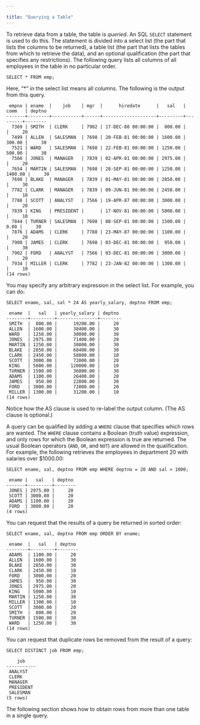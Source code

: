 ---

title: "Querying a Table"
---

<div id="querying_a_table" class="registered_link"></div>

To retrieve data from a table, the table is *queried*. An SQL `SELECT` statement is used to do this. The statement is divided into a select list (the part that lists the columns to be returned), a table list (the part that lists the tables from which to retrieve the data), and an optional qualification (the part that specifies any restrictions). The following query lists all columns of all employees in the table in no particular order.

```
SELECT * FROM emp;
```

Here, “*” in the select list means all columns. The following is the output from this query.

```
 empno | ename  |    job    | mgr  |      hiredate      |   sal   |  comm   | deptno
-------+--------+-----------+------+--------------------+---------+---------+--------
  7369 | SMITH  | CLERK     | 7902 | 17-DEC-80 00:00:00 |  800.00 |         |     20
  7499 | ALLEN  | SALESMAN  | 7698 | 20-FEB-81 00:00:00 | 1600.00 |  300.00 |     30
  7521 | WARD   | SALESMAN  | 7698 | 22-FEB-81 00:00:00 | 1250.00 |  500.00 |     30
  7566 | JONES  | MANAGER   | 7839 | 02-APR-81 00:00:00 | 2975.00 |         |     20
  7654 | MARTIN | SALESMAN  | 7698 | 28-SEP-81 00:00:00 | 1250.00 | 1400.00 |     30
  7698 | BLAKE  | MANAGER   | 7839 | 01-MAY-81 00:00:00 | 2850.00 |         |     30
  7782 | CLARK  | MANAGER   | 7839 | 09-JUN-81 00:00:00 | 2450.00 |         |     10
  7788 | SCOTT  | ANALYST   | 7566 | 19-APR-87 00:00:00 | 3000.00 |         |     20
  7839 | KING   | PRESIDENT |      | 17-NOV-81 00:00:00 | 5000.00 |         |     10
  7844 | TURNER | SALESMAN  | 7698 | 08-SEP-81 00:00:00 | 1500.00 |    0.00 |     30
  7876 | ADAMS  | CLERK     | 7788 | 23-MAY-87 00:00:00 | 1100.00 |         |     20
  7900 | JAMES  | CLERK     | 7698 | 03-DEC-81 00:00:00 |  950.00 |         |     30
  7902 | FORD   | ANALYST   | 7566 | 03-DEC-81 00:00:00 | 3000.00 |         |     20
  7934 | MILLER | CLERK     | 7782 | 23-JAN-82 00:00:00 | 1300.00 |         |     10
(14 rows)
```

You may specify any arbitrary expression in the select list. For example, you can do:

```
SELECT ename, sal, sal * 24 AS yearly_salary, deptno FROM emp;

 ename  |   sal   | yearly_salary | deptno
--------+---------+---------------+--------
 SMITH  |  800.00 |      19200.00 |     20
 ALLEN  | 1600.00 |      38400.00 |     30
 WARD   | 1250.00 |      30000.00 |     30
 JONES  | 2975.00 |      71400.00 |     20
 MARTIN | 1250.00 |      30000.00 |     30
 BLAKE  | 2850.00 |      68400.00 |     30
 CLARK  | 2450.00 |      58800.00 |     10
 SCOTT  | 3000.00 |      72000.00 |     20
 KING   | 5000.00 |     120000.00 |     10
 TURNER | 1500.00 |      36000.00 |     30
 ADAMS  | 1100.00 |      26400.00 |     20
 JAMES  |  950.00 |      22800.00 |     30
 FORD   | 3000.00 |      72000.00 |     20
 MILLER | 1300.00 |      31200.00 |     10
(14 rows)
```

Notice how the AS clause is used to re-label the output column. (The AS clause is optional.)

A query can be qualified by adding a `WHERE` clause that specifies which rows are wanted. The `WHERE` clause contains a Boolean (truth value) expression, and only rows for which the Boolean expression is true are returned. The usual Boolean operators (`AND`, `OR`, and `NOT`) are allowed in the qualification. For example, the following retrieves the employees in department 20 with salaries over $1000.00:

```
SELECT ename, sal, deptno FROM emp WHERE deptno = 20 AND sal > 1000;

 ename |   sal   | deptno
-------+---------+--------
 JONES | 2975.00 |     20
 SCOTT | 3000.00 |     20
 ADAMS | 1100.00 |     20
 FORD  | 3000.00 |     20
(4 rows)
```

You can request that the results of a query be returned in sorted order:

```
SELECT ename, sal, deptno FROM emp ORDER BY ename;

 ename  |   sal   | deptno
--------+---------+--------
 ADAMS  | 1100.00 |     20
 ALLEN  | 1600.00 |     30
 BLAKE  | 2850.00 |     30
 CLARK  | 2450.00 |     10
 FORD   | 3000.00 |     20
 JAMES  |  950.00 |     30
 JONES  | 2975.00 |     20
 KING   | 5000.00 |     10
 MARTIN | 1250.00 |     30
 MILLER | 1300.00 |     10
 SCOTT  | 3000.00 |     20
 SMITH  |  800.00 |     20
 TURNER | 1500.00 |     30
 WARD   | 1250.00 |     30
(14 rows)
```

You can request that duplicate rows be removed from the result of a query:

```
SELECT DISTINCT job FROM emp;

    job
-----------
 ANALYST
 CLERK
 MANAGER
 PRESIDENT
 SALESMAN
(5 rows)
```

The following section shows how to obtain rows from more than one table in a single query.